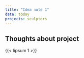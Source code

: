 ```yaml
---
title: "Idea note 1"
date: today
projects: sculptors
---
```


## Thoughts about project

{{< lipsum 1 >}}
